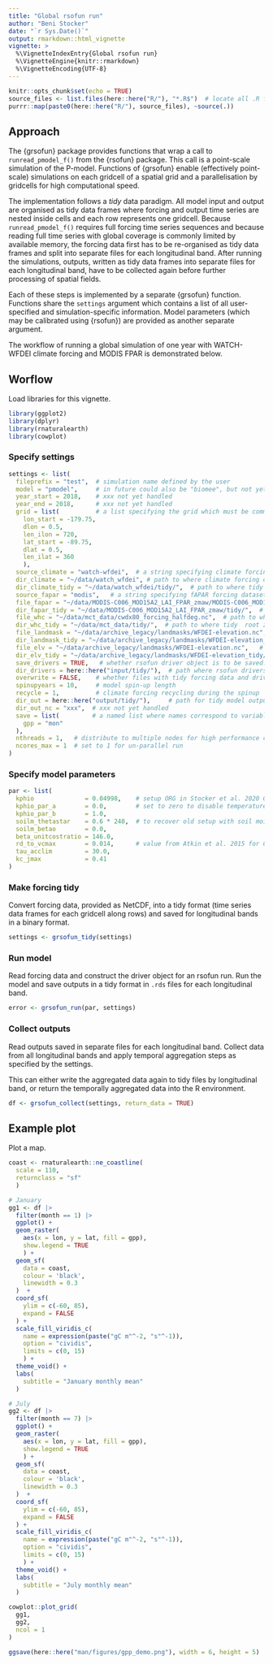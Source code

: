 ```yaml
---
title: "Global rsofun run"
author: "Beni Stocker"
date: "`r Sys.Date()`"
output: rmarkdown::html_vignette
vignette: >
  %\VignetteIndexEntry{Global rsofun run}
  %\VignetteEngine{knitr::rmarkdown}
  %\VignetteEncoding{UTF-8}
---
```


```r
knitr::opts_chunk$set(echo = TRUE)
source_files <- list.files(here::here("R/"), "*.R$")  # locate all .R files
purrr::map(paste0(here::here("R/"), source_files), ~source(.)) 
```

## Approach

The {grsofun} package provides functions that wrap a call to `runread_pmodel_f()` from the {rsofun} package. This call is a point-scale simulation of the P-model. Functions of {grsofun} enable (effectively point-scale) simulations on each gridcell of a spatial grid and a parallelisation by gridcells for high computational speed. 

The implementation follows a *tidy* data paradigm. All model input and output are organised as tidy data frames where forcing and output time series are nested inside cells and each row represents one gridcell. Because `runread_pmodel_f()` requires full forcing time series sequences and because reading full time series with global coverage is commonly limited by available memory, the forcing data first has to be re-organised as tidy data frames and split into separate files for each longitudinal band. After running the simulations, outputs, written as tidy data frames into separate files for each longitudinal band, have to be collected again before further processing of spatial fields. 

Each of these steps is implemented by a separate {grsofun} function. Functions share the `settings` argument which contains a list of all user-specified and simulation-specific information. Model parameters (which may be calibrated using {rsofun}) are provided as another separate argument.

The workflow of running a global simulation of one year with WATCH-WFDEI climate forcing and MODIS FPAR is demonstrated below.

## Worflow

Load libraries for this vignette.
```r
library(ggplot2)
library(dplyr)
library(rnaturalearth)
library(cowplot)
```

### Specify settings

```r
settings <- list(
  fileprefix = "test",  # simulation name defined by the user
  model = "pmodel",     # in future could also be "biomee", but not yet implemented
  year_start = 2018,    # xxx not yet handled
  year_end = 2018,      # xxx not yet handled
  grid = list(          # a list specifying the grid which must be common to all forcing data
    lon_start = -179.75,
    dlon = 0.5,
    len_ilon = 720,
    lat_start = -89.75,
    dlat = 0.5,
    len_ilat = 360
    ),
  source_climate = "watch-wfdei",  # a string specifying climate forcing dataset-specific variables
  dir_climate = "~/data/watch_wfdei", # path to where climate forcing data is located
  dir_climate_tidy = "~/data/watch_wfdei/tidy/",  # path to where tidy climate forcing data is to be written
  source_fapar = "modis",   # a string specifying fAPAR forcing dataset-specific variables
  file_fapar = "~/data/MODIS-C006_MOD15A2_LAI_FPAR_zmaw/MODIS-C006_MOD15A2__LAI_FPAR__LPDAAC__GLOBAL_0.5degree__UHAM-ICDC__2000_2018__MON__fv0.02.nc",  # path to where fAPAR forcing data is located
  dir_fapar_tidy = "~/data/MODIS-C006_MOD15A2_LAI_FPAR_zmaw/tidy/",  # path to where tidy fAPAR forcing data is to be written
  file_whc = "~/data/mct_data/cwdx80_forcing_halfdeg.nc",  # path to where root zone storage capacity forcing data is located
  dir_whc_tidy = "~/data/mct_data/tidy/",  # path to where tidy  root zone storage capacity forcing data is to be written
  file_landmask = "~/data/archive_legacy/landmasks/WFDEI-elevation.nc",    # path to where land mask data is located
  dir_landmask_tidy = "~/data/archive_legacy/landmasks/WFDEI-elevation_tidy/",    # path to where tidy land mask data is to be written
  file_elv = "~/data/archive_legacy/landmasks/WFDEI-elevation.nc",   # path to where elevation data is located
  dir_elv_tidy = "~/data/archive_legacy/landmasks/WFDEI-elevation_tidy/",   # path to where tidy elevation data is to be written
  save_drivers = TRUE,   # whether rsofun driver object is to be saved. Uses additional disk space but substantially speeds up grsofun_run().
  dir_drivers = here::here("input/tidy/"),  # path where rsofun drivers are to be written
  overwrite = FALSE,    # whether files with tidy forcing data and drivers are to be overwritten. If false, reads files if available instead of re-creating them.
  spinupyears = 10,     # model spin-up length
  recycle = 1,          # climate forcing recycling during the spinup
  dir_out = here::here("output/tidy/"),     # path for tidy model output
  dir_out_nc = "xxx",  # xxx not yet handled
  save = list(         # a named list where names correspond to variable names in rsofun output and the value is a string specifying the temporal resolution to which global output is to be aggregated. 
    gpp = "mon"
  ),
  nthreads = 1,   # distribute to multiple nodes for high performance computing - xxx not yet implemented
  ncores_max = 1  # set to 1 for un-parallel run
)
```

### Specify model parameters

```r
par <- list(
  kphio              = 0.04998,    # setup ORG in Stocker et al. 2020 GMD
  kphio_par_a        = 0.0,        # set to zero to disable temperature-dependence of kphio
  kphio_par_b        = 1.0,
  soilm_thetastar    = 0.6 * 240,  # to recover old setup with soil moisture stress
  soilm_betao        = 0.0,
  beta_unitcostratio = 146.0,
  rd_to_vcmax        = 0.014,      # value from Atkin et al. 2015 for C3 herbaceous
  tau_acclim         = 30.0,
  kc_jmax            = 0.41
)
```

### Make forcing tidy

Convert forcing data, provided as NetCDF, into a tidy format (time series data frames for each gridcell along rows) and saved for longitudinal bands in a binary format.

```r
settings <- grsofun_tidy(settings)
```

### Run model

Read forcing data and construct the driver object for an rsofun run. Run the model and save outputs in a tidy format in `.rds` files for each longitudinal band.

```r
error <- grsofun_run(par, settings)
```

### Collect outputs

Read outputs saved in separate files for each longitudinal band. Collect data from all longitudinal bands and apply temporal aggregation steps as specified by the settings.

This can either write the aggregated data again to tidy files by longitudinal band, or return the temporally aggregated data into the R environment.

```r
df <- grsofun_collect(settings, return_data = TRUE)
```

## Example plot

Plot a map.
```r
coast <- rnaturalearth::ne_coastline(
  scale = 110, 
  returnclass = "sf"
  )

# January
gg1 <- df |> 
  filter(month == 1) |> 
  ggplot() +
  geom_raster(
    aes(x = lon, y = lat, fill = gpp),
    show.legend = TRUE
    ) +
  geom_sf(
    data = coast,
    colour = 'black',
    linewidth = 0.3
  )  +
  coord_sf(
    ylim = c(-60, 85),
    expand = FALSE
  ) +
  scale_fill_viridis_c(
    name = expression(paste("gC m"^-2, "s"^-1)),
    option = "cividis",
    limits = c(0, 15)
    ) +
  theme_void() +
  labs(
    subtitle = "January monthly mean"
  )

# July
gg2 <- df |> 
  filter(month == 7) |> 
  ggplot() +
  geom_raster(
    aes(x = lon, y = lat, fill = gpp),
    show.legend = TRUE
    ) +
  geom_sf(
    data = coast,
    colour = 'black',
    linewidth = 0.3
  )  +
  coord_sf(
    ylim = c(-60, 85),
    expand = FALSE
  ) +
  scale_fill_viridis_c(
    name = expression(paste("gC m"^-2, "s"^-1)),
    option = "cividis",
    limits = c(0, 15)
    ) +
  theme_void() +
  labs(
    subtitle = "July monthly mean"
  )

cowplot::plot_grid(
  gg1, 
  gg2,
  ncol = 1
)

ggsave(here::here("man/figures/gpp_demo.png"), width = 6, height = 5)
```
